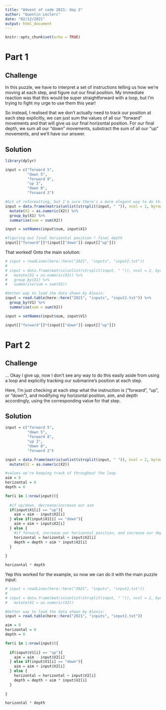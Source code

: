 ```yaml
---
title: "Advent of code 2021: day 2"
author: "Quentin Leclerc"
date: "02/12/2021"
output: html_document
---
```


```r
knitr::opts_chunk$set(echo = TRUE)
```

# Part 1

## Challenge

In this puzzle, we have to interpret a set of instructions telling us how we're moving at each step, and figure out our final position. My immediate reaction was that this would be super straightforward with a loop, but I'm trying to fight my urge to use them this year!

So instead, I realised that we don't actually need to track our position at each step explicitly, we can just sum the values of all our "forward" movements and that will give us our final horizontal position.
For our final depth, we sum all our "down" movements, substract the sum of all our "up" movements, and we'll have our answer.

## Solution


```r

library(dplyr)

input = c("forward 5",
          "down 5",
          "forward 8",
          "up 3",
          "down 8",
          "forward 2")

#bit of reformatting, but I'm sure there's a more elegant way to do this
input = data.frame(matrix(unlist(strsplit(input, " ")), ncol = 2, byrow = T)) %>%
  mutate(X2 = as.numeric(X2)) %>%
  group_by(X1) %>%
  summarise(sum = sum(X2))

input = setNames(input$sum, input$X1)

#figuring out final horizontal position * final depth
input[["forward"]]*(input[["down"]]-input[["up"]])

```

That worked! Onto the main solution:

```r

# input = readLines(here::here("2021", "inputs", "input2.txt"))
# 
# input = data.frame(matrix(unlist(strsplit(input, " ")), ncol = 2, byrow = T)) %>%
#   mutate(X2 = as.numeric(X2)) %>%
#   group_by(X1) %>%
#   summarise(sum = sum(X2))

#better way to load the data shown by Alexis:
input = read.table(here::here("2021", "inputs", "input2.txt")) %>%
  group_by(V1) %>%
  summarise(sum = sum(V2))

input = setNames(input$sum, input$V1)

input[["forward"]]*(input[["down"]]-input[["up"]])


```




# Part 2

## Challenge

... Okay I give up, now I don't see any way to do this easily aside from using a loop and explicitly tracking our submarine's position at each step.

Here, I'm just checking at each step what the instruction is ("forward", "up", or "down"), and modifying my horizontal position, aim, and depth accordingly, using the corresponding value for that step.

## Solution


```r

input = c("forward 5",
          "down 5",
          "forward 8",
          "up 3",
          "down 8",
          "forward 2")

input = data.frame(matrix(unlist(strsplit(input, " ")), ncol = 2, byrow = T)) %>%
  mutate(X2 = as.numeric(X2))

#values we're keeping track of throughout the loop
aim = 0
horizontal = 0
depth = 0

for(i in 1:nrow(input)){
  
  #if up/down, decrease/increase our aim
  if(input$X1[i] == "up"){
    aim = aim - input$X2[i]
  } else if(input$X1[i] == "down"){
    aim = aim + input$X2[i]
  } else {
    #if forward, increase our horizontal position, and increase our depth based on our current aim
    horizontal = horizontal + input$X2[i]
    depth = depth + aim * input$X2[i]
  }
  
}

horizontal * depth

```

Yep this worked for the example, so now we can do it with the main puzzle input:

```r

# input = readLines(here::here("2021", "inputs", "input2.txt"))
# 
# input = data.frame(matrix(unlist(strsplit(input, " ")), ncol = 2, byrow = T)) %>%
#   mutate(X2 = as.numeric(X2))

#better way to load the data shown by Alexis:
input = read.table(here::here("2021", "inputs", "input2.txt"))

aim = 0
horizontal = 0
depth = 0

for(i in 1:nrow(input)){
  
  if(input$V1[i] == "up"){
    aim = aim - input$V2[i]
  } else if(input$V1[i] == "down"){
    aim = aim + input$V2[i]
  } else {
    horizontal = horizontal + input$V2[i]
    depth = depth + aim * input$V2[i]
  }
  
}

horizontal * depth

```

